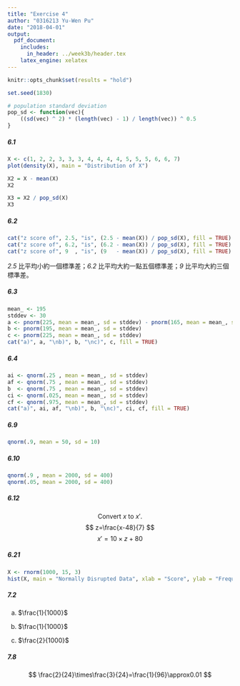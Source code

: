 ```yaml
---
title: "Exercise 4"
author: "0316213 Yu-Wen Pu"
date: "2018-04-01"
output:
  pdf_document:
    includes:
      in_header: ../week3b/header.tex
    latex_engine: xelatex
---
```


```r
knitr::opts_chunk$set(results = "hold")
```

```r
set.seed(1830)
```

```r
# population standard deviation
pop_sd <- function(vec){
    ((sd(vec) ^ 2) * (length(vec) - 1) / length(vec)) ^ 0.5
}
```

##### 6.1

```r
X <- c(1, 2, 2, 3, 3, 3, 4, 4, 4, 4, 5, 5, 5, 6, 6, 7)
plot(density(X), main = "Distribution of X")
```

```r
X2 = X - mean(X)
X2
```

```r
X3 = X2 / pop_sd(X)
X3
```

##### 6.2

```r
cat("z score of", 2.5, "is", (2.5 - mean(X)) / pop_sd(X), fill = TRUE)
cat("z score of", 6.2, "is", (6.2 - mean(X)) / pop_sd(X), fill = TRUE)
cat("z score of", 9  , "is", (9   - mean(X)) / pop_sd(X), fill = TRUE)
```

*2.5* 比平均小約一個標準差；*6.2* 比平均大約一點五個標準差；*9* 比平均大約三個標準差。

##### 6.3

```r
mean_ <- 195
stddev <- 30
a <- pnorm(225, mean = mean_, sd = stddev) - pnorm(165, mean = mean_, sd = stddev)
b <- pnorm(195, mean = mean_, sd = stddev)
c <- pnorm(225, mean = mean_, sd = stddev)
cat("a)", a, "\nb)", b, "\nc)", c, fill = TRUE)
```

##### 6.4

```r
ai <- qnorm(.25 , mean = mean_, sd = stddev)
af <- qnorm(.75 , mean = mean_, sd = stddev)
b  <- qnorm(.75 , mean = mean_, sd = stddev)
ci <- qnorm(.025, mean = mean_, sd = stddev)
cf <- qnorm(.975, mean = mean_, sd = stddev)
cat("a)", ai, af, "\nb)", b, "\nc)", ci, cf, fill = TRUE)
```

##### 6.9

```r
qnorm(.9, mean = 50, sd = 10)
```

##### 6.10

```r
qnorm(.9 , mean = 2000, sd = 400)
qnorm(.05, mean = 2000, sd = 400)
```

##### 6.12

$$
\text{Convert }x\text{ to }x'\text{.}
$$
$$
z=\frac{x-48}{7}
$$
$$
x'=10\times z+80
$$

##### 6.21

```r
X <- rnorm(1000, 15, 3)
hist(X, main = "Normally Disrupted Data", xlab = "Score", ylab = "Frequency")
```

##### 7.2

a) $\frac{1}{1000}$

b) $\frac{1}{1000}$

c) $\frac{2}{1000}$

##### 7.8

$$
\frac{2}{24}\times\frac{3}{24}=\frac{1}{96}\approx0.01
$$
